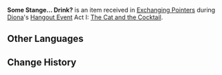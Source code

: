 {{Item Infobox
|id           = 100829
|image        = Item Some Stange... Drink?.png
|type         = Quest Items
|description  = A newly mixed drink. It seems a little... odd?
|source1      = [[Exchanging Pointers]]
}}
'''Some Stange... Drink?''' is an item received in [[Exchanging Pointers]] during [[Diona]]'s [[Hangout Event]] Act I: [[The Cat and the Cocktail]].

==Other Languages==
{{Other Languages
|default_hidden = 1
|en      = Some Strange... Drink?
|zhs     = 奇怪的…饮品？
|zhs_rm  = Qíguài de...Yǐnpǐn?
|zht     = 奇怪的…飲品？
|zht_rm  = Qíguài de...Yǐnpǐn?
|ja      = 奇妙な…ドリンク？
|ja_rm   = Kimyou-na... Dorinku?
|ko      = 이상한… 음료?
|ko_rm   = 
|es      = ¿Bebida? extraña
|fr      = Une boisson... étrange ?
|ru      = Странный... напиток?
|th      = เครื่องดื่ม...พิลึก?
|th_rm   = 
|vi      = Thức Uống...Kỳ Lạ?
|de      = Merkwürdiges ... Getränk?
|id      = Minuman... Aneh?
|pt      = Uma Estranha... Bebida?
}}

==Change History==
{{Change History|1.5}}